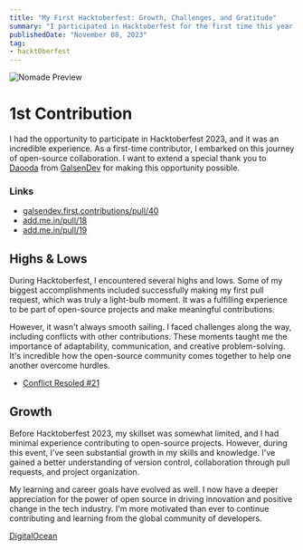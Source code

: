 ```yaml
---
title: "My First Hacktoberfest: Growth, Challenges, and Gratitude"
summary: "I participated in Hacktoberfest for the first time this year. Here's what I learned."
publishedDate: "November 08, 2023"
tag:
- hackt0berfest
---
```



<img src="/articles/hackt0berfest-10/hf10_banner_sponsors_1032x600.png" alt="Nomade Preview" className="rounded-lg" />

# 1st Contribution

I had the opportunity to participate in Hacktoberfest 2023, and it was an incredible experience.
As a first-time contributor, I embarked on this journey of open-source collaboration. I want to extend a special thank you to [Daooda](https://github.com/daoodaba975) from [GalsenDev](https://github.com/GalsenDev221) for making this opportunity possible.

### Links

- [galsendev.first.contributions/pull/40](https://github.com/GalsenDev221/galsendev.first.contributions/pull/40)
- [add.me.in/pull/18](https://github.com/daoodaba975/add.me.in/pull/18)
- [add.me.in/pull/19](https://github.com/daoodaba975/add.me.in/pull/19)

## Highs & Lows

During Hacktoberfest, I encountered several highs and lows. Some of my biggest accomplishments included successfully making my first pull request, which was truly a light-bulb moment. It was a fulfilling experience to be part of open-source projects and make meaningful contributions.

However, it wasn't always smooth sailing. I faced challenges along the way, including conflicts with other contributions. These moments taught me the importance of adaptability, communication, and creative problem-solving. It's incredible how the open-source community comes together to help one another overcome hurdles.

- [Conflict Resoled #21](https://github.com/daoodaba975/add.me.in/pull/21)

## Growth

Before Hacktoberfest 2023, my skillset was somewhat limited, and I had minimal experience contributing to open-source projects. However, during this event, I've seen substantial growth in my skills and knowledge. I've gained a better understanding of version control, collaboration through pull requests, and project organization.

My learning and career goals have evolved as well. I now have a deeper appreciation for the power of open source in driving innovation and positive change in the tech industry. I'm more motivated than ever to continue contributing and learning from the global community of developers.

[DigitalOcean](https://www.digitalocean.com/?refcode=14a3f72f041d&utm_campaign=Referral_Invite&utm_medium=Referral_Program&utm_source=badge)